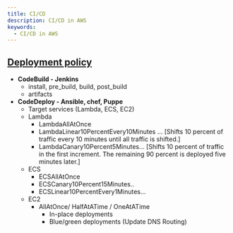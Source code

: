 ```yaml
---
title: CI/CD
description: CI/CD in AWS
keywords:
  - CI/CD in AWS
---
```


## [Deployment policy](https://docs.aws.amazon.com/codedeploy/latest/userguide/deployment-configurations.html)
- **CodeBuild - Jenkins**
  - install, pre_build, build, post_build
  - artifacts
- **CodeDeploy - Ansible, chef, Puppe**
  - Target services (Lambda, ECS, EC2)
  - Lambda
    - LambdaAllAtOnce
    - LambdaLinear10PercentEvery10Minutes ... [Shifts 10 percent of traffic every 10 minutes until all traffic is shifted.]
    - LambdaCanary10Percent5Minutes... [Shifts 10 percent of traffic in the first increment. The remaining 90 percent is deployed five minutes later.]
  - ECS
    - ECSAllAtOnce
    - ECSCanary10Percent15Minutes..
    - ECSLinear10PercentEvery1Minutes...
  - EC2
    - AllAtOnce/ HalfAtATime / OneAtATime
      - In-place deployments
      - Blue/green deployments (Update DNS Routing)